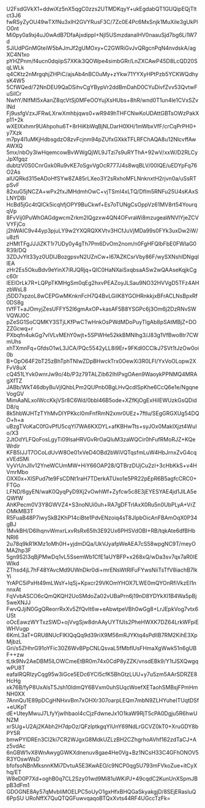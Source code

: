 U2FsdGVkX1+ddwiXz5nX5qgC0zzs2UTMDKqyY+ukEgdabQT1GUQipEQjTltct3J6
fwRSyZyOU49wTXfNu3xIH2GVYRusF3C/7Zc0E4Pc6MxSnjk1MuXile3gUkPlO0nt
Mi0py0a9xj4uJ0wAdB7DfaAjxdippI+Njl5USmzdanalHV0naauSjd7bg6Li1W7d
SJiUdPGnMGteiW5bAJmJf2gUMOxy+C2GWRiGvJvQRgcnPqN4nvdskA/agXC4N1xo
pYHZPnm/f4ucn0dqiipS7XKik3QOWpe4simbGRr/LnZXCAwP45D8LcQD20SqLWLk
q4CKtz2nMrgqhjZHPiC/ajsAb4nBC0uMy+zYkw71YYXyHPtPzb5YCKWQdhysK4W5
5CfWQed/72NnDEU9QaDSihvCgYBypVr2ddBmDahD0CYuDivfZvv53QvtwFuSilCr
NwhY/NIfMI5xAanZ8qcVtSj0MFeOOYujXsHUbs+8hR/wnd0T1un4le1CVxSZvlNd
Fj9usfgVzxJFRwLXrwXmhbjqws0+wR949hTHFCNwKoUDAttGBTsOWzPakXp11+2k
wXEIXxhmr9UAhpohu6T+8rHiKbWqBjNLDarH0XH/1mWbxVfF/crCqPrPH0+y7Xzk
m7py4I1uMKjHdbsgdzO8zvFcjnm94pZUfxGXkkTFLRFChAQA8u12NlcvffAwAWXQ
5mx/nbOy3lwHqemcowBvWWgQjWL9JTzi7s9uRYThA+92wV/xxW/D2RLCyJpXfgqz
dubtzV0S0CnrGxk0Ru9vKE7oSgvVgOcR777J4s8wqBLV/00IQE/uEDYpFq76O2As
aIUQRkd315eADoHfSYw8ZA85rLXeo3Y2sRxhoMFLNnknxtH2rjvn0a/uSsRTpSvF
82xuG5jNCZA+wPx2fxJMHdmhOwC+vjTSmI4xLTQ/DfIm5RNFu25U4sKAxSLNYDBi
HcBd5jGc4tQlCk5icqhfjOPY9BuCkwf+Es7oTUNgCsOppVz61MV8rt54YourqqVp
8FvVij0PuWhOAGdgwcmZrkm2lQgzxw4QN4OFvraWi8mzugeaWNVlYjeZCVVYFjCo
j2hWAIC9v44yp3pjuLY9w2YXQRQXKVtv3HCfJuVjMDa99s0FYk3uxDw2iW/u8zfi
zHMtTFgJJJiZKT1r7UDy0y4gTh7Pm6DvOm2nom/n0FgHFQIbFbE0FWIaG0R39/DQ
3ZDJvYit33yz0UDlJBozgpsvN2UZnCw+l67AZKCsrVby86F/wySXNshIDNgqIIEA
zHr2Es5OkuBdv9eYinX7iRJQRjq+QlC0HaNXaiSxqbsaASw2wQAAseKqjkCgc60r
IEElOrLk7R+LQPpTKMHgSm0qEg2hxvPEAZoyJLSau9NO32HVVgD5TFz4AHzbWsL8
j5DD7xpzoL8wCEPGwMKnknFcH7Q4BvLGilK8YGOHRnkkjxBFrACLNsBpxRf0DS8g
tVfFT+aJOmyjZesUFFY52I6gmAxOP+kasAF5B8YSGPc6j3Om6j2DzRNvSWVQWJ0C
pZeSG1SoCQMKY3STjLKfPwCTwHnkOsPWdMDoPuyTlgAb8pSAtMBjZ+DOZZGcwq+r
PXbqfn4ukGg7vlVLvMEhY0wjt+5SPWHe52kkBMNlhg3/J83g1VfBwo8tr7CWmUhs
xhTXmnFq+GfdsO1wL3JCA/PQc5542yLL8i9Er+9FKdl0CClkJ7SVt1tJzOw0oi0b
B+OpO64F2bT25zBhTphTNIwZDpBHwckTrx0OewXi3R0LFI/YxVoOLopw2XFvV8uX
cQ451LYvk0wnrJw9o/4b/P3z79TALZib62IhlPxgOAen9WaoykPPNMQ4MRAgXfTZ
JABb/WkT46dbyBuVjlQhbLPm2QUPnb0BgLHvQcdISpKhe6CcQ6e1e/NgqneVogGV
MimAaNLxoIWccKkjVSr8C6Wd/0bbl46B5ode+XZfKjOgExHiIEWUzkGsQDidD8/q
8k5hbWJHTzTYhMvDlYPKkcl0mFnfRmN2xmr0UEz+7ftlu/SEgGRGXUg54DQO+h+a
uBzgTVoKaC0fGvPfU5cqYl7WA6KXDYL+afKBHwTts+syJOx0MakIXjzt4WuIo/X3
2JtOdYLFQoFosLgyTi09IsaHRVGvRrOaQIuM3zaWQCir0hFufRMoRJZ+KQeWrdir
KFB5IJJT7OCoLdUvW8Oe01xVeD4OBd2bWiVQTqsfmLuW4HbJrnxZvG4cqxVEdSMi
VyVrUnJlIv12YneWCUmMW+HiY66OAP28/QTBrzDUjCu2zI+3cHbKkS+v4HVmrMbo
OXX0x+XlSPud7te9FsCDNt1raH7TDerkATUxo1e5PR22pEpR6B5agfcCRC0+FTGo
LFND/6gyEN/waK0QyqPyD9Xj2vOwhWf+Zyfcw5c8E3jEYESYAE4jd1JlLA5eQWfW
AhKPecm0V3Y8GWVZ4+S3noNUi0uh+RA7gDFTrlAxX0Ru5n0UbPLyA+VrZOMkMB3T
R5FuaB48P7iwySkB2KhP14ciBte1PdvENzoiq4sT8JIpbOicAnFBAmOqX0P34gBJ
1MvkBH/D6lhqnvWmxrLxvRsRx65lh3E92Ux6PHSVdOBI+RB/tqkAte6dfBHbNRl6
2u78q9kR1KMz1oMh0H+yjdmDQa/UkVJyafpWeAEA7cS58wpgNC9T/meyOMA2hp3F
5gn9S2l3qBjPMwDq1vL5SsemWb1CfE1aUYBFP+x268xQ/wDa3sv7qx7aR0IEWlkd
ZThsd4jL7hF48YAvcMd9UWnDkr0di+mrENsWtRlFuFYwsNiiTsTfV8iachB7lkYi
YrAPC5iPxHt49mLWsY+lqSj+Kpxcr29VKOmYHOX7LWE0mQYOnRfiVkzEI1nnnxAt
FqVvbASCO6cQmQKQH2UoSMdoZa02vUBaPrn6j19nD8YDYkXI1B4Wa5pBj5weXNJJ
FwvQJjiN0GgQReorrRxXv5ZfQvIt6w+eAbwtpeVBh0wGg8+LrJEpkVog7vtx6USt
oOcEawzWYTxzSWD+ojVvgSjw8dnAAyUYTfJIs2PheHWXK7DZ64LrkWFpiEWHVugp
6KmL3aT+GRU8NUcFIKIQqQq9d39riX9M56mRJYKtq4sPdlIB7RM2KihE3XpMjbzL
Gri/s5ZHhrG91oYFic30Z6WvBPpCNLQsvaL5fMbflUsFHmaXgWwk51n6gUBF++zw
tLtk9Nv2AeDBM5lLOWCmeEtBR0m74x0CdP8yZZK/vnsdEBk9/Y1tJSXQwgqwPU8T
eafaIRQRIzyCqg95w3iGce5EDc6YCI5cfK5BhGtzLUU+y7u5zm5AArSDRZE8HcHg
xk76B/fyP8UxAlsT5Jsh10IdmQY6BVxm0uhSUqcWoefXETaohSMBsjFPmHmNH0XX
7AnnQu1E89pDCgHNHxvBm7xOHXr307oarpLEQm7mbN9ZLHYuheITUqtDSf+eUKpT
dE+UteyMwuJ7LfyYjwIhbaoI4cCjzFdwneJx1O1kaW9RjT5cPA0Dgju5R6hwUNZM
xrSUg+U2Aj2KAbh2H7dpOz/QFzIptkgqYlUnY69NdLrGCVZ0kT0+XruGDY8bPY5R
bmwPYlDREn3Cl2ki7CR2WJgxG8MdkUZLzBH2CZhgrhoAVhf162zdTaCJ+Az5vdAc
6nGBW1vX8WnAwygGWKXdnenuv8gae4He0Vg+Bz1NCsH33C4GFhONOV5R3YOswWsD
bfofsoNBnMksnnKMi7DvtuA5E3KwAEO/c9NCP0qg5U793mFVkoZue+itCyXhq/ET
W8eD0P7Xd+oghB0q7CL2Szy01wd9Mi81uWKiPJ+49cqdC2KunUnXSpmJBpB3dFm1
GDOGNE8Ay57qMvbIiMOELPC5oUyO1gxHfxBHQGaSkyakgjD/8SEjERasIuQ6PpSU
URoNffX7QuQTQGFuwvqaqoBTQxXvts44RF4UGccTzFk=
